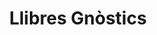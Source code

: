 ---
title: Llibres Gnòstics
description: Biblioteca Gnòstica Internacional
template: splash
lang: ca
hero:
  tagline: Benvingut als Estudis Gnòstics
  image:
    file: ../../../assets/sol-de-acuario.webp
  actions:
    - text: Veure Llibres
      link: educacion-fundamental/prefacio
      icon: right-arrow
    - text: Més informació sobre el Curs de Gnosis
      link: https://starlight.astro.build
      icon: external
      variant: minimal
---